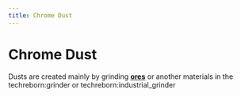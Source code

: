 ```yaml
---
title: Chrome Dust
---
```


<ItemImage file="chrome_dust" alt="Chrome Dust" size="200" />

# Chrome Dust

Dusts are created mainly by grinding **[ores](/world_generation/ore)** or another materials in the <mcitem>techreborn:grinder</mcitem> 
or <mcitem>techreborn:industrial_grinder</mcitem>
